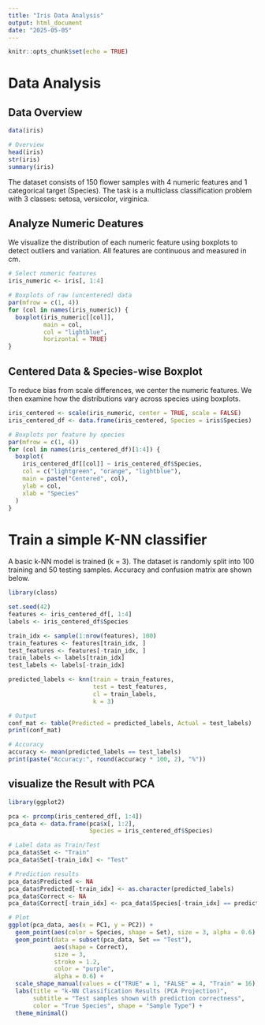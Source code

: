 ```yaml
---
title: "Iris Data Analysis"
output: html_document
date: "2025-05-05"
---
```


```r
knitr::opts_chunk$set(echo = TRUE)
```

# Data Analysis
## Data Overview
```r
data(iris)

# Overview
head(iris)
str(iris)
summary(iris)

```
The dataset consists of 150 flower samples with 4 numeric features and 1 categorical target (Species). The task is a multiclass classification problem with 3 classes: setosa, versicolor, virginica.

## Analyze Numeric Deatures
We visualize the distribution of each numeric feature using boxplots to detect outliers and variation. All features are continuous and measured in cm.

```r
# Select numeric features
iris_numeric <- iris[, 1:4]

# Boxplots of raw (uncentered) data
par(mfrow = c(1, 4))
for (col in names(iris_numeric)) {
  boxplot(iris_numeric[[col]],
          main = col,
          col = "lightblue",
          horizontal = TRUE)
}

```

## Centered Data & Species-wise Boxplot

To reduce bias from scale differences, we center the numeric features. We then examine how the distributions vary across species using boxplots.

```r
iris_centered <- scale(iris_numeric, center = TRUE, scale = FALSE)
iris_centered_df <- data.frame(iris_centered, Species = iris$Species)

# Boxplots per feature by species
par(mfrow = c(1, 4))
for (col in names(iris_centered_df)[1:4]) {
  boxplot(
    iris_centered_df[[col]] ~ iris_centered_df$Species,
    col = c("lightgreen", "orange", "lightblue"),
    main = paste("Centered", col),
    ylab = col,
    xlab = "Species"
  )
}

```

# Train a simple K-NN classifier
A basic k-NN model is trained (k = 3). The dataset is randomly split into 100 training and 50 testing samples. Accuracy and confusion matrix are shown below.

```r
library(class)

set.seed(42)
features <- iris_centered_df[, 1:4]
labels <- iris_centered_df$Species

train_idx <- sample(1:nrow(features), 100)
train_features <- features[train_idx, ]
test_features <- features[-train_idx, ]
train_labels <- labels[train_idx]
test_labels <- labels[-train_idx]

predicted_labels <- knn(train = train_features,
                        test = test_features,
                        cl = train_labels,
                        k = 3)

# Output
conf_mat <- table(Predicted = predicted_labels, Actual = test_labels)
print(conf_mat)

# Accuracy
accuracy <- mean(predicted_labels == test_labels)
print(paste("Accuracy:", round(accuracy * 100, 2), "%"))
```

## visualize the Result with PCA
```r
library(ggplot2)

pca <- prcomp(iris_centered_df[, 1:4])
pca_data <- data.frame(pca$x[, 1:2],
                       Species = iris_centered_df$Species)

# Label data as Train/Test
pca_data$Set <- "Train"
pca_data$Set[-train_idx] <- "Test"

# Prediction results
pca_data$Predicted <- NA
pca_data$Predicted[-train_idx] <- as.character(predicted_labels)
pca_data$Correct <- NA
pca_data$Correct[-train_idx] <- pca_data$Species[-train_idx] == predicted_labels

# Plot
ggplot(pca_data, aes(x = PC1, y = PC2)) +
  geom_point(aes(color = Species, shape = Set), size = 3, alpha = 0.6) +
  geom_point(data = subset(pca_data, Set == "Test"),
             aes(shape = Correct),
             size = 3,
             stroke = 1.2,
             color = "purple",
             alpha = 0.6) +
  scale_shape_manual(values = c("TRUE" = 1, "FALSE" = 4, "Train" = 16)) +
  labs(title = "k-NN Classification Results (PCA Projection)",
       subtitle = "Test samples shown with prediction correctness",
       color = "True Species", shape = "Sample Type") +
  theme_minimal()

```



